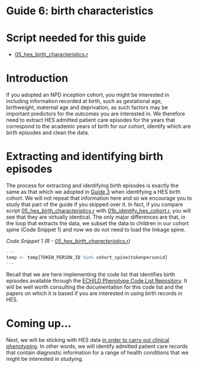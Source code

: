 # Guide 6: birth characteristics {.unnumbered}

# Script needed for this guide

* [05_hes_birth_characteristics.r](scripts/05_hes_birth_characteristics.r)

# Introduction

If you adopted an NPD inception cohort, you might be interested in including information recorded at birth, such as gestational age, birthweight, maternal age and deprivation, as such factors may be important predictors for the outcomes you are interested in. We therefore need to extract HES admitted patient care episodes for the years that correspond to the academic years of birth for our cohort, identify which are birth episodes and clean the data.

# Extracting and identifying birth episodes

The process for extracting and identifying birth episodes is exactly the same as that which we adopted in [Guide 3](guide03_cohort.qmd) when identifying a HES birth cohort. We will not repeat that information here and so we encourage you to study that part of the guide if you skipped over it. In fact, if you compare script [05_hes_birth_characteristics.r](scripts/05_hes_birth_characteristics.r) with [01b_identify_hes_cohort.r](scripts/01b_identify_hes_cohort.r), you will see that they are virtually identical. The only major differences are that, in the loop that extracts the data, we subset the data to children in our cohort spine (Code Snippet 1) and now we do not need to load the linkage spine.

*Code Snippet 1 (R - [05_hes_birth_characteristics.r](scripts/05_hes_birth_characteristics.r))*
``` r
---
temp <- temp[TOKEN_PERSON_ID %in% cohort_spine$tokenpersonid]
---
```

Recall that we are here implementing the code list that identifies birth episodes available through the [ECHILD Phenotype Code List Repository](https://code.echild.ac.uk/births_zylb_v1){target="_blank"}. It will be well worth consulting the documentation for this code list and the papers on which it is based if you are interested in using birth records in HES.

# Coming up...

Next, we will be sticking with HES data [in order to carry out clinical phenotyping](guide07_phenotype.qmd). In other words, we will identify admitted patient care records that contain diagnostic information for a range of health conditions that we might be interested in studying.
